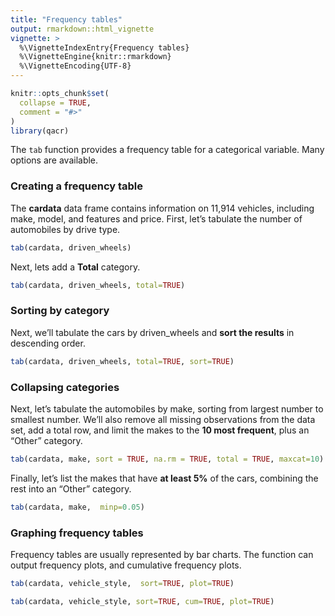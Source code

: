 ```yaml
---
title: "Frequency tables"
output: rmarkdown::html_vignette
vignette: >
  %\VignetteIndexEntry{Frequency tables}
  %\VignetteEngine{knitr::rmarkdown}
  %\VignetteEncoding{UTF-8}
---
```


```r
knitr::opts_chunk$set(
  collapse = TRUE,
  comment = "#>"
)
library(qacr)
```


The `tab` function provides a frequency table for a categorical variable. Many options are available.

### Creating a frequency table

The **cardata** data frame contains information on 11,914 vehicles, including make, model, and features and price. First, let's tabulate the number of automobiles by drive type.

```r
tab(cardata, driven_wheels)
```

Next, lets add a **Total** category.

```r
tab(cardata, driven_wheels, total=TRUE)
```

### Sorting by category

Next, we'll tabulate the cars by driven_wheels and **sort the results** in descending order.

```r
tab(cardata, driven_wheels, total=TRUE, sort=TRUE)
```

### Collapsing categories

Next, let's tabulate the automobiles by make, sorting from largest number to smallest number. We'll also remove all missing observations from the data set, add a total row, and limit the makes to the **10 most frequent**, plus an "Other" category.

```r
tab(cardata, make, sort = TRUE, na.rm = TRUE, total = TRUE, maxcat=10)
```

Finally, let's list the makes that have **at least 5%** of the cars, combining the rest into an "Other" category. 


```r
tab(cardata, make,  minp=0.05)
```

### Graphing frequency tables

Frequency tables are usually represented by bar charts. The \code{tab}
function can output frequency plots, and cumulative frequency plots.

```r
tab(cardata, vehicle_style,  sort=TRUE, plot=TRUE)

tab(cardata, vehicle_style, sort=TRUE, cum=TRUE, plot=TRUE)
```

